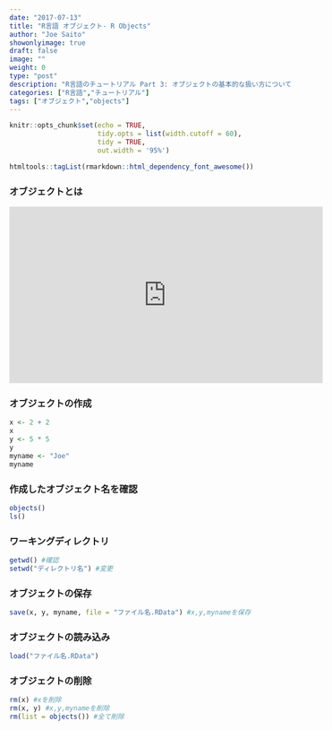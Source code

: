 ```yaml
---
date: "2017-07-13"
title: "R言語 オブジェクト- R Objects"
author: "Joe Saito"
showonlyimage: true
draft: false
image: ""
weight: 0
type: "post"
description: "R言語のチュートリアル Part 3: オブジェクトの基本的な扱い方について話しています。"
categories: ["R言語","チュートリアル"]
tags: ["オブジェクト","objects"]
---
```


```r
knitr::opts_chunk$set(echo = TRUE, 
                      tidy.opts = list(width.cutoff = 60),
                      tidy = TRUE, 
                      out.width = '95%')
```

```r
htmltools::tagList(rmarkdown::html_dependency_font_awesome())
```

### オブジェクトとは

<iframe class="center_iframe" width="560" height="315" src="https://www.youtube.com/embed/jjkBsU4AChM" frameborder="0" allowfullscreen></iframe>

### オブジェクトの作成
```r
x <- 2 + 2
x
y <- 5 * 5
y
myname <- "Joe"
myname
```

### 作成したオブジェクト名を確認
```r
objects()
ls()
```

### ワーキングディレクトリ
```r
getwd() #確認
setwd("ディレクトリ名") #変更
```

### オブジェクトの保存
```r
save(x, y, myname, file = "ファイル名.RData") #x,y,mynameを保存
```

### オブジェクトの読み込み
```r
load("ファイル名.RData")
```

### オブジェクトの削除
```r
rm(x) #xを削除
rm(x, y) #x,y,mynameを削除
rm(list = objects()) #全て削除
```

